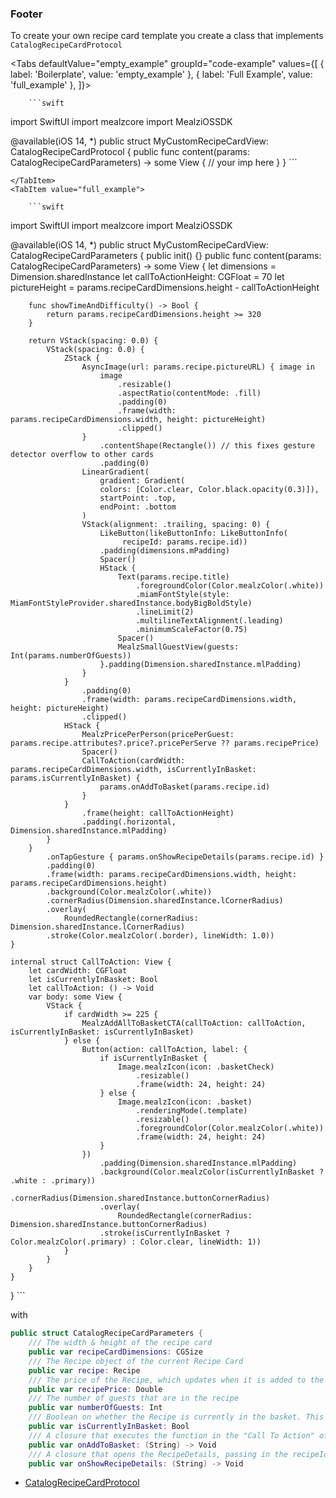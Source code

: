 
### Footer

To create your own recipe card template you create a class that implements `CatalogRecipeCardProtocol`

<Tabs defaultValue="empty_example" groupId="code-example"
      values={[
          { label: 'Boilerplate', value: 'empty_example' },
          { label: 'Full Example', value: 'full_example' },
      ]}>
    <TabItem value="empty_example">

        ```swift
import SwiftUI
import mealzcore
import MealziOSSDK

@available(iOS 14, *)
public struct MyCustomRecipeCardView: CatalogRecipeCardProtocol {
      public func content(params: CatalogRecipeCardParameters) -> some View {
            // your imp here
        }
}
        ```

    </TabItem>
    <TabItem value="full_example">

        ```swift
import SwiftUI
import mealzcore
import MealziOSSDK

@available(iOS 14, *)
public struct MyCustomRecipeCardView: CatalogRecipeCardParameters {
    public init() {}
    public func content(params: CatalogRecipeCardParameters) -> some View {
        let dimensions = Dimension.sharedInstance
        let callToActionHeight: CGFloat = 70
        let pictureHeight = params.recipeCardDimensions.height - callToActionHeight

        func showTimeAndDifficulty() -> Bool {
            return params.recipeCardDimensions.height >= 320
        }

        return VStack(spacing: 0.0) {
            VStack(spacing: 0.0) {
                ZStack {
                    AsyncImage(url: params.recipe.pictureURL) { image in
                        image
                            .resizable()
                            .aspectRatio(contentMode: .fill)
                            .padding(0)
                            .frame(width: params.recipeCardDimensions.width, height: pictureHeight)
                            .clipped()
                    }
                        .contentShape(Rectangle()) // this fixes gesture detector overflow to other cards
                        .padding(0)
                    LinearGradient(
                        gradient: Gradient(
                        colors: [Color.clear, Color.black.opacity(0.3)]),
                        startPoint: .top,
                        endPoint: .bottom
                    )
                    VStack(alignment: .trailing, spacing: 0) {
                        LikeButton(likeButtonInfo: LikeButtonInfo(
                             recipeId: params.recipe.id))
                        .padding(dimensions.mPadding)
                        Spacer()
                        HStack {
                            Text(params.recipe.title)
                                .foregroundColor(Color.mealzColor(.white))
                                .miamFontStyle(style: MiamFontStyleProvider.sharedInstance.bodyBigBoldStyle)
                                .lineLimit(2)
                                .multilineTextAlignment(.leading)
                                .minimumScaleFactor(0.75)
                            Spacer()
                            MealzSmallGuestView(guests: Int(params.numberOfGuests))
                        }.padding(Dimension.sharedInstance.mlPadding)
                    }
                }
                    .padding(0)
                    .frame(width: params.recipeCardDimensions.width, height: pictureHeight)
                    .clipped()
                HStack {
                    MealzPricePerPerson(pricePerGuest: params.recipe.attributes?.price?.pricePerServe ?? params.recipePrice)
                    Spacer()
                    CallToAction(cardWidth: params.recipeCardDimensions.width, isCurrentlyInBasket: params.isCurrentlyInBasket) {
                        params.onAddToBasket(params.recipe.id)
                    }
                }
                    .frame(height: callToActionHeight)
                    .padding(.horizontal, Dimension.sharedInstance.mlPadding)
            }
        }
            .onTapGesture { params.onShowRecipeDetails(params.recipe.id) }
            .padding(0)
            .frame(width: params.recipeCardDimensions.width, height: params.recipeCardDimensions.height)
            .background(Color.mealzColor(.white))
            .cornerRadius(Dimension.sharedInstance.lCornerRadius)
            .overlay(
                RoundedRectangle(cornerRadius: Dimension.sharedInstance.lCornerRadius)
            .stroke(Color.mealzColor(.border), lineWidth: 1.0))
    }

    internal struct CallToAction: View {
        let cardWidth: CGFloat
        let isCurrentlyInBasket: Bool
        let callToAction: () -> Void
        var body: some View {
            VStack {
                if cardWidth >= 225 {
                    MealzAddAllToBasketCTA(callToAction: callToAction, isCurrentlyInBasket: isCurrentlyInBasket)
                } else {
                    Button(action: callToAction, label: {
                        if isCurrentlyInBasket {
                            Image.mealzIcon(icon: .basketCheck)
                                .resizable()
                                .frame(width: 24, height: 24)
                        } else {
                            Image.mealzIcon(icon: .basket)
                                .renderingMode(.template)
                                .resizable()
                                .foregroundColor(Color.mealzColor(.white))
                                .frame(width: 24, height: 24)
                        }
                    })
                        .padding(Dimension.sharedInstance.mlPadding)
                        .background(Color.mealzColor(isCurrentlyInBasket ? .white : .primary))
                        .cornerRadius(Dimension.sharedInstance.buttonCornerRadius)
                        .overlay(
                            RoundedRectangle(cornerRadius: Dimension.sharedInstance.buttonCornerRadius)
                        .stroke(isCurrentlyInBasket ? Color.mealzColor(.primary) : Color.clear, lineWidth: 1))
                }
            }
        }
    }
}
        ```
    </TabItem>
</Tabs>

with

```swift
public struct CatalogRecipeCardParameters {
    /// The width & height of the recipe card
    public var recipeCardDimensions: CGSize
    /// The Recipe object of the current Recipe Card
    public var recipe: Recipe
    /// The price of the Recipe, which updates when it is added to the baket
    public var recipePrice: Double
    /// The number of guests that are in the recipe
    public var numberOfGuests: Int
    /// Boolean on whether the Recipe is currently in the basket. This can change the CTA text
    public var isCurrentlyInBasket: Bool
    /// A closure that executes the function in the "Call To Action" of the recipe card. This is usally "add to basket", so the navigation is to the Basket
    public var onAddToBasket: (String) -> Void
    /// A closure that opens the RecipeDetails, passing in the recipeId
    public var onShowRecipeDetails: (String) -> Void
```

- [CatalogRecipeCardProtocol](https://miamtech.github.io/MealziOSSDKRelease/documentation/mealziossdk/catalogrecipecardprotocol)